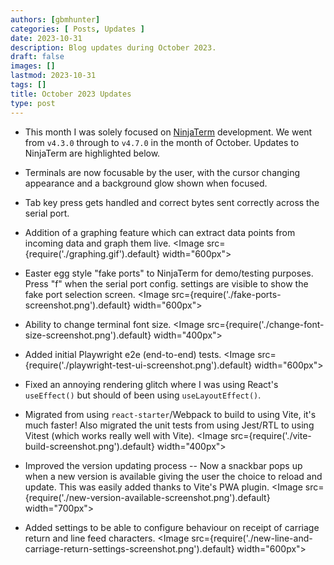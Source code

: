 ```yaml
---
authors: [gbmhunter]
categories: [ Posts, Updates ]
date: 2023-10-31
description: Blog updates during October 2023.
draft: false
images: []
lastmod: 2023-10-31
tags: []
title: October 2023 Updates
type: post
---
```


* This month I was solely focused on [NinjaTerm](https://github.com/gbmhunter/NinjaTerm) development. We went from `v4.3.0` through to `v4.7.0` in the month of October. Updates to NinjaTerm are highlighted below.

* Terminals are now focusable by the user, with the cursor changing appearance and a background glow shown when focused.

* Tab key press gets handled and correct bytes sent correctly across the serial port.

* Addition of a graphing feature which can extract data points from incoming data and graph them live.
    <Image src={require('./graphing.gif').default} width="600px"></Image>

* Easter egg style "fake ports" to NinjaTerm for demo/testing purposes. Press "f" when the serial port config. settings are visible to show the fake port selection screen.
    <Image src={require('./fake-ports-screenshot.png').default} width="600px"></Image>

* Ability to change terminal font size.
    <Image src={require('./change-font-size-screenshot.png').default} width="400px"></Image>

* Added initial Playwright e2e (end-to-end) tests.
    <Image src={require('./playwright-test-ui-screenshot.png').default} width="600px"></Image>

* Fixed an annoying rendering glitch where I was using React's `useEffect()` but should of been using `useLayoutEffect()`.

* Migrated from using `react-starter`/Webpack to build to using Vite, it's much faster! Also migrated the unit tests from using Jest/RTL to using Vitest (which works really well with Vite).
    <Image src={require('./vite-build-screenshot.png').default} width="400px"></Image>

* Improved the version updating process -- Now a snackbar pops up when a new version is available giving the user the choice to reload and update. This was easily added thanks to Vite's PWA plugin.
    <Image src={require('./new-version-available-screenshot.png').default} width="700px"></Image>

* Added settings to be able to configure behaviour on receipt of carriage return and line feed characters.
    <Image src={require('./new-line-and-carriage-return-settings-screenshot.png').default} width="600px"></Image>
